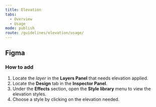 ```yaml
---
title: Elevation
tabs:
  - Overview
  - Usage
mode: publish
route: /guidelines/elevation/usage/
---
```


## Figma

### How to add

1. Locate the _layer_ in the **Layers Panel** that needs elevation applied.
2. Locate the **Design** tab in the **Inspector Panel**.
3. Under the **Effects** section, open the **Style library** menu to view the elevation styles.
4. Choose a style by clicking on the elevation needed.
